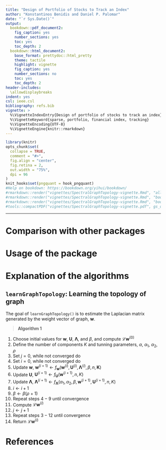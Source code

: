 ```yaml
---
title: "Design of Portfolio of Stocks to Track an Index"
author: "Konstantinos Benidis and Daniel P. Palomar"
date: "`r Sys.Date()`"
output:
  bookdown::pdf_document2:
    fig_caption: yes
    number_sections: yes
    toc: yes
    toc_depth: 2
  bookdown::html_document2:
    base_format: prettydoc::html_pretty
    theme: tactile
    highlight: vignette
    fig_caption: yes
    number_sections: no
    toc: yes
    toc_depth: 2
header-includes:
  \allowdisplaybreaks
indent: yes
csl: ieee.csl
bibliography: refs.bib
vignette: >
  %\VignetteIndexEntry{Design of portfolio of stocks to track an index}
  %\VignetteKeyword{sparse, portfolio, financial index, tracking}
  %\VignetteEncoding{UTF-8}
  %\VignetteEngine{knitr::rmarkdown}
---
```


```r
library(knitr)
opts_chunk$set(
  collapse = TRUE,
  comment = "#>",
  fig.align = "center",
  fig.retina = 2,
  out.width = "75%",
  dpi = 96
)
knit_hooks$set(pngquant = hook_pngquant)
#Help on bookdown: https://bookdown.org/yihui/bookdown/
#rmarkdown::render("vignettes/SpectralGraphTopology-vignette.Rmd", "all")
#rmarkdown::render("vignettes/SpectralGraphTopology-vignette.Rmd", "bookdown::html_document2")
#rmarkdown::render("vignettes/SpectralGraphTopology-vignette.Rmd", "bookdown::pdf_document2")
#tools::compactPDF("vignettes/SpectralGraphTopology-vignette.pdf", gs_quality = "ebook")
```

-----------


# Comparison with other packages

# Usage of the package

# Explanation of the algorithms

## `learnGraphTopology`: Learning the topology of graph

The goal of `learnGraphTopology()` is to estimate the Laplacian matrix generated
by the weight vector of graph, $\mathbf{w}$.

> **Algorithm 1**

  1. Choose initial values for $\mathbf{w}$, $\mathbf{U}$, $\boldsymbol{\Lambda}$,
     and $\beta$, and compute $\mathcal{L}\mathbf{w}^{(0)}$
  2. Define the number of components $K$ and tunning parameters, $\alpha$, $\alpha_1$, $\alpha_2$, $\rho$
  3. Set $j=0$, while not converged do
  4. Set $i=0$, while not converged do
  5. Update $\mathbf{w}$, $\mathbf{w}^{(i+1)} \gets f_{\mathbf{w}}(\mathbf{w}^{(i)}, \mathbf{U}^{(i)}, \boldsymbol{\Lambda}^{(i)}, \beta, n, \mathbf{K})$
  6. Update $\mathbf{U}$, $\mathbf{U}^{(i+1)} \gets f_{\mathbf{U}}(\mathbf{w}^{(i+1)}, n, K)$
  7. Update $\boldsymbol{\Lambda}$, $\boldsymbol{\Lambda}^{(i+1)} \gets f_{\boldsymbol{\Lambda}}(\alpha_1, \alpha_2, \beta, \mathbf{w}^{(i+1)}, \mathbf{U}^{(i+1)}, n, K)$
  8. $i \gets i+1$
  9. $\beta \gets \beta(\rho + 1)$
  10. Repeat steps $4-9$ until convergence
  11. Compute $\mathcal{L}\mathbf{w}^{(i)}$
  12. $j \gets j+1$
  13. Repeat steps $3-12$ until convergence
  14. Return $\mathcal{L}\mathbf{w}^{(i)}$

# References {-}
\setlength{\parindent}{-0.2in}
\setlength{\leftskip}{0.2in}
\setlength{\parskip}{8pt}
\noindent
